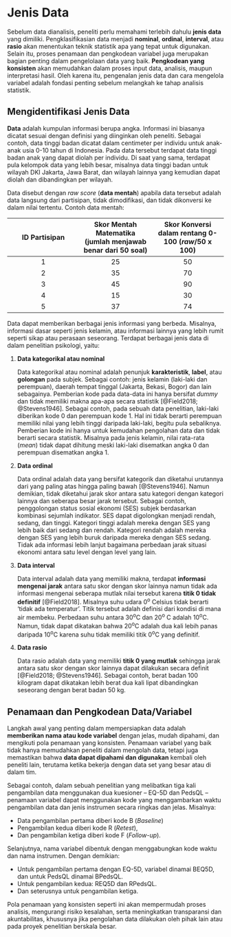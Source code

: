 # Jenis Data {#sec-jenis-data}

Sebelum data dianalisis, peneliti perlu memahami terlebih dahulu **jenis data** yang dimiliki. Pengklasifikasian data menjadi **nominal**, **ordinal**, **interval**, atau **rasio** akan menentukan teknik statistik apa yang tepat untuk digunakan. Selain itu, proses penamaan dan pengkodean variabel juga merupakan bagian penting dalam pengelolaan data yang baik. **Pengkodean yang konsisten** akan memudahkan dalam proses input data, analisis, maupun interpretasi hasil. Oleh karena itu, pengenalan jenis data dan cara mengelola variabel adalah fondasi penting sebelum melangkah ke tahap analisis statistik.

## Mengidentifikasi Jenis Data

**Data**\index{Data} adalah kumpulan informasi berupa angka. Informasi ini biasanya dicatat sesuai dengan definisi yang diinginkan oleh peneliti. Sebagai contoh, data tinggi badan dicatat dalam centimeter per individu untuk anak-anak usia 0-10 tahun di Indonesia. Pada data tersebut terdapat data tinggi badan anak yang dapat diolah per individu. Di saat yang sama, terdapat pula kelompok data yang lebih besar, misalnya data tinggi badan untuk wilayah DKI Jakarta, Jawa Barat, dan wilayah lainnya yang kemudian dapat diolah dan dibandingkan per wilayah.

Data disebut dengan *raw score* (**data mentah**) apabila data tersebut adalah data langsung dari partisipan, tidak dimodifikasi, dan tidak dikonversi ke dalam nilai tertentu. Contoh data mentah:

| ID Partisipan | Skor Mentah Matematika (jumlah menjawab benar dari 50 soal) | Skor Konversi dalam rentang 0-100 (*raw*/50 x 100) |
|:----------------------:|:----------------------:|:----------------------:|
| 1 | 25 | 50 |
| 2 | 35 | 70 |
| 3 | 45 | 90 |
| 4 | 15 | 30 |
| 5 | 37 | 74 |

Data dapat memberikan berbagai jenis informasi yang berbeda. Misalnya, informasi dasar seperti jenis kelamin, atau informasi lainnya yang lebih rumit seperti sikap atau perasaan seseorang. Terdapat berbagai jenis data di dalam penelitian psikologi, yaitu:

1.  **Data kategorikal atau nominal**

    Data kategorikal atau nominal adalah penunjuk **karakteristik**, **label**, atau **golongan** pada subjek. Sebagai contoh: jenis kelamin (laki-laki dan perempuan), daerah tempat tinggal (Jakarta, Bekasi, Bogor) dan lain sebagainya. Pemberian kode pada data-data ini hanya bersifat *dummy* dan tidak memiliki makna apa-apa secara statistik [@Field2018; @Stevens1946]. Sebagai contoh, pada sebuah data penelitian, laki-laki diberikan kode 0 dan perempuan kode 1. Hal ini tidak berarti perempuan memiliki nilai yang lebih tinggi daripada laki-laki, begitu pula sebaliknya. Pemberian kode ini hanya untuk kemudahan pengolahan data dan tidak berarti secara statistik. Misalnya pada jenis kelamin, nilai rata-rata (*mean*) tidak dapat dihitung meski laki-laki disematkan angka 0 dan perempuan disematkan angka 1.

2.  **Data ordinal**

    Data ordinal adalah data yang bersifat kategorik dan diketahui urutannya dari yang paling atas hingga paling bawah [@Stevens1946]. Namun demikian, tidak diketahui jarak skor antara satu kategori dengan kategori lainnya dan seberapa besar jarak tersebut. Sebagai contoh, penggolongan status sosial ekonomi (SES) subjek berdasarkan kombinasi sejumlah indikator. SES dapat digolongkan menjadi rendah, sedang, dan tinggi. Kategori tinggi adalah mereka dengan SES yang lebih baik dari sedang dan rendah. Kategori rendah adalah mereka dengan SES yang lebih buruk daripada mereka dengan SES sedang. Tidak ada informasi lebih lanjut bagaimana perbedaan jarak situasi ekonomi antara satu level dengan level yang lain.

3.  **Data interval**

    Data interval adalah data yang memiliki makna, terdapat **informasi mengenai jarak** antara satu skor dengan skor lainnya namun tidak ada informasi mengenai seberapa mutlak nilai tersebut karena **titik 0 tidak definitif** [@Field2018]. Misalnya suhu udara 0^o^ Celsius tidak berarti ‘tidak ada temperatur’. Titik tersebut adalah definisi dari kondisi di mana air membeku. Perbedaan suhu antara 30^o^C dan 20^o^ C adalah 10^o^C. Namun, tidak dapat dikatakan bahwa 20^o^C adalah dua kali lebih panas daripada 10^o^C karena suhu tidak memiliki titik 0^o^C yang definitif.

4.  **Data rasio**

    Data rasio adalah data yang memiliki **titik 0 yang mutlak** sehingga jarak antara satu skor dengan skor lainnya dapat dilakukan secara definit [@Field2018; @Stevens1946]. Sebagai contoh, berat badan 100 kilogram dapat dikatakan lebih berat dua kali lipat dibandingkan seseorang dengan berat badan 50 kg.

## Penamaan dan Pengkodean Data/Variabel

Langkah awal yang penting dalam mempersiapkan data adalah **memberikan nama atau kode variabel** dengan jelas, mudah dipahami, dan mengikuti pola penamaan yang konsisten. Penamaan variabel yang baik tidak hanya memudahkan peneliti dalam mengolah data, tetapi juga memastikan bahwa **data dapat dipahami** **dan digunakan** kembali oleh peneliti lain, terutama ketika bekerja dengan data set yang besar atau di dalam tim.

Sebagai contoh, dalam sebuah penelitian yang melibatkan tiga kali pengambilan data menggunakan dua kuesioner – EQ-5D dan PedsQL – penamaan variabel dapat menggunakan kode yang menggambarkan waktu pengambilan data dan jenis instrumen secara ringkas dan jelas. Misalnya:

-   Data pengambilan pertama diberi kode B (*Baseline*)
-   Pengambilan kedua diberi kode R (*Retest*),
-   Dan pengambilan ketiga diberi kode F (*Follow-up*).

Selanjutnya, nama variabel dibentuk dengan menggabungkan kode waktu dan nama instrumen. Dengan demikian:

-   Untuk pengambilan pertama dengan EQ-5D, variabel dinamai BEQ5D, dan untuk PedsQL dinamai BPedsQL.
-   Untuk pengambilan kedua: REQ5D dan RPedsQL.
-   Dan seterusnya untuk pengambilan ketiga.

Pola penamaan yang konsisten seperti ini akan mempermudah proses analisis, mengurangi risiko kesalahan, serta meningkatkan transparansi dan akuntabilitas, khususnya jika pengolahan data dilakukan oleh pihak lain atau pada proyek penelitian berskala besar.
